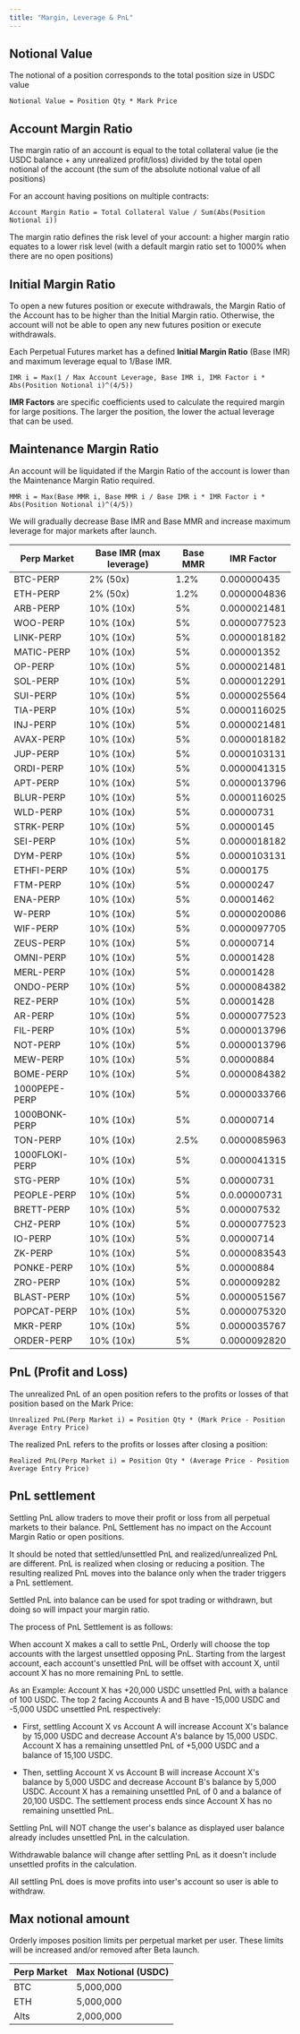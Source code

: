 ```yaml
---
title: "Margin, Leverage & PnL"
---
```


## Notional Value

The notional of a position corresponds to the total position size in USDC value

```
Notional Value = Position Qty * Mark Price
```

## Account Margin Ratio

The margin ratio of an account is equal to the total collateral value (ie the USDC balance + any unrealized profit/loss) divided by the total open notional of the account (the sum of the absolute notional value of all positions)

For an account having positions on multiple contracts:

```
Account Margin Ratio = Total Collateral Value / Sum(Abs(Position Notional i))
```

The margin ratio defines the risk level of your account: a higher margin ratio equates to a lower risk level (with a default margin ratio set to 1000% when there are no open positions)

## Initial Margin Ratio

To open a new futures position or execute withdrawals, the Margin Ratio of the Account has to be higher than the Initial Margin ratio. Otherwise, the account will not be able to open any new futures position or execute withdrawals.

Each Perpetual Futures market has a defined **Initial Margin Ratio** (Base IMR) and maximum leverage equal to 1/Base IMR.

```
IMR i = Max(1 / Max Account Leverage, Base IMR i, IMR Factor i * Abs(Position Notional i)^(4/5))
```

**IMR Factors** are specific coefficients used to calculate the required margin for large positions. The larger the position, the lower the actual leverage that can be used.

## Maintenance Margin Ratio

An account will be liquidated if the Margin Ratio of the account is lower than the Maintenance Margin Ratio required.

```
MMR i = Max(Base MMR i, Base MMR i / Base IMR i * IMR Factor i * Abs(Position Notional i)^(4/5))
```

<Note>
  We will gradually decrease Base IMR and Base MMR and increase maximum leverage for major markets
  after launch.
</Note>

| Perp Market    | Base IMR (max leverage) | Base MMR | IMR Factor     |
|----------------|-------------------------|----------|----------------|
| BTC-PERP       | 2% (50x)                | 1.2%     | 0.000000435    |
| ETH-PERP       | 2% (50x)                | 1.2%     | 0.0000004836   |
| ARB-PERP       | 10% (10x)               | 5%       | 0.0000021481   |
| WOO-PERP       | 10% (10x)               | 5%       | 0.0000077523   |
| LINK-PERP      | 10% (10x)               | 5%       | 0.0000018182   |
| MATIC-PERP     | 10% (10x)               | 5%       | 0.000001352    |
| OP-PERP        | 10% (10x)               | 5%       | 0.0000021481   |
| SOL-PERP       | 10% (10x)               | 5%       | 0.0000012291   |
| SUI-PERP       | 10% (10x)               | 5%       | 0.0000025564   |
| TIA-PERP       | 10% (10x)               | 5%       | 0.0000116025   |
| INJ-PERP       | 10% (10x)               | 5%       | 0.0000021481   |
| AVAX-PERP      | 10% (10x)               | 5%       | 0.0000018182   |
| JUP-PERP       | 10% (10x)               | 5%       | 0.0000103131   |
| ORDI-PERP      | 10% (10x)               | 5%       | 0.0000041315   |
| APT-PERP       | 10% (10x)               | 5%       | 0.0000013796   |
| BLUR-PERP      | 10% (10x)               | 5%       | 0.0000116025   |
| WLD-PERP       | 10% (10x)               | 5%       | 0.00000731     |
| STRK-PERP      | 10% (10x)               | 5%       | 0.00000145     |
| SEI-PERP       | 10% (10x)               | 5%       | 0.0000018182   |
| DYM-PERP       | 10% (10x)               | 5%       | 0.0000103131   |
| ETHFI-PERP     | 10% (10x)               | 5%       | 0.0000175      |
| FTM-PERP       | 10% (10x)               | 5%       | 0.00000247     |
| ENA-PERP       | 10% (10x)               | 5%       | 0.00001462     |
| W-PERP         | 10% (10x)               | 5%       | 0.0000020086   |
| WIF-PERP       | 10% (10x)               | 5%       | 0.0000097705   |
| ZEUS-PERP      | 10% (10x)               | 5%       | 0.00000714     |
| OMNI-PERP      | 10% (10x)               | 5%       | 0.00001428     |
| MERL-PERP      | 10% (10x)               | 5%       | 0.00001428     |
| ONDO-PERP      | 10% (10x)               | 5%       | 0.0000084382   |
| REZ-PERP       | 10% (10x)               | 5%       | 0.00001428     |
| AR-PERP        | 10% (10x)               | 5%       | 0.0000077523   |
| FIL-PERP       | 10% (10x)               | 5%       | 0.0000013796   |
| NOT-PERP       | 10% (10x)               | 5%       | 0.0000013796   |
| MEW-PERP       | 10% (10x)               | 5%       | 0.00000884     |
| BOME-PERP      | 10% (10x)               | 5%       | 0.0000084382   |
| 1000PEPE-PERP  | 10% (10x)               | 5%       | 0.0000033766   |
| 1000BONK-PERP  | 10% (10x)               | 5%       | 0.00000714     |
| TON-PERP       | 10% (10x)               | 2.5%     | 0.0000085963   |
| 1000FLOKI-PERP | 10% (10x)               | 5%       | 0.0000041315   |
| STG-PERP       | 10% (10x)               | 5%       | 0.00000731     |
| PEOPLE-PERP    | 10% (10x)               | 5%       | 0.0.00000731   |
| BRETT-PERP     | 10% (10x)               | 5%       | 0.000007532    |
| CHZ-PERP       | 10% (10x)               | 5%       | 0.0000077523   |
| IO-PERP        | 10% (10x)               | 5%       | 0.00000714     |
| ZK-PERP        | 10% (10x)               | 5%       | 0.0000083543   |
| PONKE-PERP     | 10% (10x)               | 5%       | 0.00000884     |
| ZRO-PERP       | 10% (10x)               | 5%       | 0.000009282    |
| BLAST-PERP     | 10% (10x)               | 5%       | 0.0000051567   |
| POPCAT-PERP    | 10% (10x)               | 5%       | 0.0000075320   |
| MKR-PERP       | 10% (10x)               | 5%       | 0.0000035767   |
| ORDER-PERP     | 10% (10x)               | 5%       | 0.0000092820   |



## PnL (Profit and Loss)

The unrealized PnL of an open position refers to the profits or losses of that position based on the Mark Price:

```
Unrealized PnL(Perp Market i) = Position Qty * (Mark Price - Position Average Entry Price)
```

The realized PnL refers to the profits or losses after closing a position:

```
Realized PnL(Perp Market i) = Position Qty * (Average Price - Position Average Entry Price)
```

## PnL settlement

Settling PnL allow traders to move their profit or loss from all perpetual markets to their balance. PnL Settlement has no impact on the Account Margin Ratio or open positions.

It should be noted that settled/unsettled PnL and realized/unrealized PnL are different. PnL is realized when closing or reducing a position. The resulting realized PnL moves into the balance only when the trader triggers a PnL settlement.

Settled PnL into balance can be used for spot trading or withdrawn, but doing so will impact your margin ratio.

The process of PnL Settlement is as follows:

When account X makes a call to settle PnL, Orderly will choose the top accounts with the largest unsettled opposing PnL. Starting from the largest account, each account's unsettled PnL will be offset with account X, until account X has no more remaining PnL to settle.

As an Example: Account X has +20,000 USDC unsettled PnL with a balance of 100 USDC. The top 2 facing Accounts A and B have -15,000 USDC and -5,000 USDC unsettled PnL respectively:

- First, settling Account X vs Account A will increase Account X's balance by 15,000 USDC and decrease Account A's balance by 15,000 USDC. Account X has a remaining unsettled PnL of +5,000 USDC and a balance of 15,100 USDC.

- Then, settling Account X vs Account B will increase Account X's balance by 5,000 USDC and decrease Account B's balance by 5,000 USDC. Account X has a remaining unsettled PnL of 0 and a balance of 20,100 USDC. The settlement process ends since Account X has no remaining unsettled PnL.

<Note>
Settling PnL will NOT change the user's balance as displayed user balance already includes unsettled PnL in the calculation.

Withdrawable balance will change after settling PnL as it doesn't include unsettled profits in the calculation.

All settling PnL does is move profits into user's account so user is able to withdraw.

</Note>

## Max notional amount

Orderly imposes position limits per perpetual market per user. These limits will be increased and/or removed after Beta launch.

| Perp Market | Max Notional (USDC) |
| ----------- | ------------------- |
| BTC         | 5,000,000           |
| ETH         | 5,000,000           |
| Alts        | 2,000,000           |

